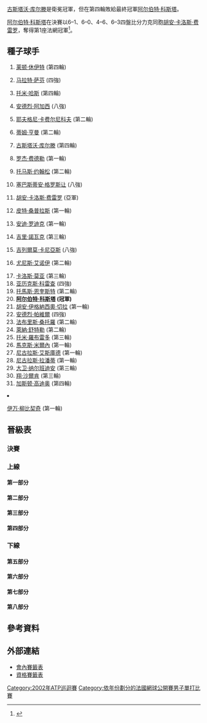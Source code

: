 {{noteTA|G1=Tennis
|1=zh-hans:轮;zh-hant:圈
|2=zh-hans:半区;zh-hant:半部;
|3=zh-hans:半决赛;zh-hk:準決賽;zh-tw:四強;
|4=zh-hans:半準决赛;zh-hk:半準決賽;zh-tw:八強;
}}

{{GrandSlamEvents|2002|法國網球公開賽|
| defchamp  = {{flagicon|BRA}} [[古斯塔沃·库尔滕|古斯塔沃·库尔滕]]
| champ  = {{flagicon|ESP}} [[阿尔伯特·科斯塔|阿尔伯特·科斯塔]]
| runner = {{flagicon|ESP}} [[胡安·卡洛斯·费雷罗|胡安·卡洛斯·费雷罗]]
| score  = 6–1, 6–0, 4–6, 6–3
}}

{{main|2002年法國網球公開賽}}

[[古斯塔沃·库尔滕|古斯塔沃·库尔滕]]是衛冕冠軍，但在第四輪敗給最終冠軍[[阿尔伯特·科斯塔|阿尔伯特·科斯塔]]。

[[阿尔伯特·科斯塔|阿尔伯特·科斯塔]]在決賽以6–1、6–0、4–6、6–3四盤比分力克同胞[[胡安·卡洛斯·费雷罗|胡安·卡洛斯·费雷罗]]，奪得第1座法網冠軍<ref>{{Cite web |url=http://www.nytimes.com/2002/06/10/sports/tennis-groom-s-gift-for-family-a-french-open.html |title=TENNIS; Groom's Gift For Family: A French Open - The New York Times<!-- 机器人生成的标题 --> |accessdate=2010-02-15 |archive-date=2015-05-27 |archive-url=https://web.archive.org/web/20150527205034/http://www.nytimes.com/2002/06/10/sports/tennis-groom-s-gift-for-family-a-french-open.html |dead-url=no }}</ref>。

==種子球手==
{{col-begin}}
{{col-2}}
# {{flagicon|AUS}} [[莱顿·休伊特|莱顿·休伊特]] (第四輪)
# {{flagicon|RUS}} [[马拉特·萨芬|马拉特·萨芬]] (四強)
# {{flagicon|GER}} [[托米·哈斯|托米·哈斯]] (第四輪)
# {{flagicon|USA}} [[安德烈·阿加西|安德烈·阿加西]] (八強)
# {{flagicon|RUS}} [[耶夫格尼·卡费尔尼科夫|耶夫格尼·卡费尔尼科夫]] (第二輪)
# {{flagicon|GBR}} [[蒂姆·亨曼|蒂姆·亨曼]] (第二輪)
# {{flagicon|BRA}} [[古斯塔沃·库尔滕|古斯塔沃·库尔滕]] (第四輪)
# {{flagicon|SUI}} [[罗杰·费德勒|罗杰·费德勒]] (第一輪)
# {{flagicon|SWE}} [[托马斯·约翰松|托马斯·约翰松]] (第二輪)
# {{flagicon|FRA}} [[塞巴斯蒂安·格罗斯让|塞巴斯蒂安·格罗斯让]] (八強)
# {{flagicon|ESP}} [[胡安·卡洛斯·费雷罗|胡安·卡洛斯·费雷罗]] (亞軍)
# {{flagicon|USA}} [[皮特·桑普拉斯|皮特·桑普拉斯]] (第一輪)
# {{flagicon|USA}} [[安迪·罗迪克|安迪·罗迪克]] (第一輪)
# {{flagicon|CZE}} [[吉里·諾瓦克|吉里·諾瓦克]] (第三輪)
# {{flagicon|ARG}} [[吉列爾莫·卡尼亞斯|吉列爾莫·卡尼亞斯]] (八強)
# {{flagicon|MAR}} [[尤尼斯·艾诺伊|尤尼斯·艾诺伊]] (第二輪)
{{col-2}}
<ol start="17">
<li> {{flagicon|ESP}} [[卡洛斯·莫亚|卡洛斯·莫亚]] (第三輪)
<li> {{flagicon|ESP}} [[亚历克斯·科雷查|亚历克斯·科雷查]] (四強)
<li> {{flagicon|SWE}} [[托馬斯·恩奎斯特|托馬斯·恩奎斯特]] (第二輪)
<li> {{flagicon|ESP}} '''[[阿尔伯特·科斯塔|阿尔伯特·科斯塔]] (冠軍)'''
<li> {{flagicon|ARG}} [[胡安·伊格納西奧·切拉|胡安·伊格納西奧·切拉]] (第一輪)
<li> {{flagicon|ROU}} [[安德烈·帕維爾|安德烈·帕維爾]] (四強)
<li> {{flagicon|FRA}} [[法布里斯·桑托羅|法布里斯·桑托羅]] (第二輪)
<li> {{flagicon|GER}} [[萊納·舒特勒|萊納·舒特勒]] (第二輪)
<li> {{flagicon|ESP}} [[托米·羅布雷多|托米·羅布雷多]] (第三輪)
<li> {{flagicon|BLR}} [[馬克斯·米爾內|馬克斯·米爾內]] (第一輪)
<li> {{flagicon|FRA}} [[尼古拉斯·艾斯庫德|尼古拉斯·艾斯庫德]] (第一輪)
<li> {{flagicon|ECU}} [[尼古拉斯·拉潘蒂|尼古拉斯·拉潘蒂]] (第一輪)
<li> {{flagicon|ARG}} [[大卫·纳尔班迪安|大卫·纳尔班迪安]] (第三輪)
<li> {{flagicon|NLD}} [[翔·沙爾肯|翔·沙爾肯]] (第三輪)
<li> {{flagicon|ARG}} [[加斯顿·高迪奥|加斯顿·高迪奥]] (第四輪)
<li> {{flagicon|CRO}} [[伊万·柳比契奇|伊万·柳比契奇]] (第一輪)
{{col-end}}

==晉級表==
{{Draw key}}
===決賽===
{{8TeamBracket-Tennis5
| RD1=八強
| RD2=四強
| RD3=決賽
| team-width=175
| RD3-team1={{flagicon|ESP}} '''[[阿尔伯特·科斯塔|科斯塔]]'''
| RD3-seed1=20
| RD3-team2={{flagicon|ESP}} [[胡安·卡洛斯·费雷罗|费雷罗]]
| RD3-seed2=11
| RD3-score1-1='''6'''
| RD3-score2-1=1
| RD3-score1-2='''6'''
| RD3-score2-2=0
| RD3-score1-3=4
| RD3-score2-3='''6'''
| RD3-score1-4='''6'''
| RD3-score2-4=3
| RD2-team1={{flagicon|ESP}} '''[[阿尔伯特·科斯塔|科斯塔]]'''
| RD2-seed1=20
| RD2-team2={{flagicon|ESP}} [[亚历克斯·科雷查|科雷查]]
| RD2-seed2=18
| RD2-score1-1='''6'''
| RD2-score2-1=3
| RD2-score1-2='''6'''
| RD2-score2-2=4
| RD2-score1-3=3
| RD2-score2-3='''6'''
| RD2-score1-4='''6'''
| RD2-score2-4=3
| RD2-team3={{flagicon|ESP}} '''[[胡安·卡洛斯·费雷罗|费雷罗]]'''
| RD2-seed3=11
| RD2-team4={{flagicon|RUS}} [[马拉特·萨芬|萨芬]]
| RD2-seed4=2
| RD2-score3-1='''6'''
| RD2-score4-1=3
| RD2-score3-2='''6'''
| RD2-score4-2=2
| RD2-score3-3='''6'''
| RD2-score4-3=4
| RD1-team1={{flagicon|ARG}} [[吉列爾莫·卡尼亞斯|卡尼亞斯]]
| RD1-seed1=15
| RD1-team2={{flagicon|ESP}} '''[[阿尔伯特·科斯塔|科斯塔]]'''
| RD1-seed2=20
| RD1-score1-1=5
| RD1-score2-1='''7'''
| RD1-score1-2='''6'''
| RD1-score2-2=3
| RD1-score1-3='''7'''
| RD1-score2-3=6<sup>3</sup>
| RD1-score1-4=4
| RD1-score2-4='''6'''
| RD1-score1-5=0
| RD1-score2-5='''6'''
| RD1-team3={{flagicon|ROU}} [[安德烈·帕維爾|帕維爾]]
| RD1-seed3=22
| RD1-team4={{flagicon|ESP}} '''[[亚历克斯·科雷查|科雷查]]'''
| RD1-seed4=18
| RD1-score3-1=6<sup>5</sup>
| RD1-score4-1='''7'''
| RD1-score3-2=5
| RD1-score4-2='''7'''
| RD1-score3-3=5
| RD1-score4-3='''7'''
| RD1-team5={{flagicon|ESP}} '''[[胡安·卡洛斯·费雷罗|费雷罗]]'''
| RD1-seed5=11
| RD1-team6={{flagicon|USA}} [[安德烈·阿加西|阿加西]]
| RD1-seed6=4
| RD1-score5-1='''6'''
| RD1-score6-1=3
| RD1-score5-2=5
| RD1-score6-2='''7'''
| RD1-score5-3='''7'''
| RD1-score6-3=5
| RD1-score5-4='''6'''
| RD1-score6-4=3
| RD1-team7={{flagicon|FRA}} [[塞巴斯蒂安·格罗斯让|格罗斯让]]
| RD1-seed7=10
| RD1-team8={{flagicon|RUS}} '''[[马拉特·萨芬|萨芬]]'''
| RD1-seed8=2
| RD1-score7-1=3
| RD1-score8-1='''6'''
| RD1-score7-2=2
| RD1-score8-2='''6'''
| RD1-score7-3=2
| RD1-score8-3='''6'''
}}

===上線===
====第一部分====
{{16TeamBracket-Compact-Tennis5
| RD1=第一輪
| RD2=第二輪
| RD3=第三輪
| RD4=第四輪
| RD4-team01={{flagicon|AUS}} [[莱顿·休伊特|休伊特]]
| RD4-seed01=1
| RD4-team02={{flagicon|ARG}} '''[[吉列爾莫·卡尼亞斯|卡尼亞斯]]'''
| RD4-seed02=15
| RD4-score01-1='''7'''
| RD4-score02-1=6<sup>1</sup>
| RD4-score01-2=6<sup>13</sup>
| RD4-score02-2='''7'''
| RD4-score01-3=4
| RD4-score02-3='''6'''
| RD4-score01-4=3
| RD4-score02-4='''6'''
| RD3-team01={{flagicon|AUS}} '''[[莱顿·休伊特|休伊特]]'''
| RD3-seed01=1
| RD3-team02={{flagicon|NED}} [[翔·沙爾肯|沙爾肯]]
| RD3-seed02=30
| RD3-score01-1='''6'''
| RD3-score02-1=1
| RD3-score01-2='''7'''
| RD3-score02-2=5
| RD3-score01-3=6<sup>3</sup>
| RD3-score02-3='''7'''
| RD3-score01-4='''6'''
| RD3-score02-4=1
| RD3-team03={{flagicon|ESP}} [[卡洛斯·莫亚|莫亚]]
| RD3-seed03=17
| RD3-team04={{flagicon|ARG}} '''[[吉列爾莫·卡尼亞斯|卡尼亞斯]]'''
| RD3-seed04=15
| RD3-score03-1='''6'''
| RD3-score04-1=4
| RD3-score03-2=6<sup>1</sup>
| RD3-score04-2='''7'''
| RD3-score03-3='''7'''
| RD3-score04-3=6<sup>2</sup>
| RD3-score03-4=1
| RD3-score04-4='''6'''
| RD3-score03-5=2
| RD3-score04-5='''6'''
| RD2-team01={{flagicon|AUS}} '''[[莱顿·休伊特|休伊特]]'''
| RD2-seed01=1
| RD2-team02={{flagicon|RUS}} [[Andrei_Stoliarov|A Stoliarov]]
| RD2-seed02=LL
| RD2-score01-1=4
| RD2-score02-1='''6'''
| RD2-score01-2='''7'''
| RD2-score02-2=6<sup>5</sup>
| RD2-score01-3='''6'''
| RD2-score02-3=0
| RD2-score01-4='''7'''
| RD2-score02-4=5
| RD2-team03={{flagicon|FRA}} [[Sébastien_de_Chaunac|S de Chaunac]]
| RD2-seed03=WC
| RD2-team04={{flagicon|NED}} '''[[翔·沙爾肯|沙爾肯]]'''
| RD2-seed04=30
| RD2-score03-1=0
| RD2-score04-1='''6'''
| RD2-score03-2=2
| RD2-score04-2='''6'''
| RD2-score03-3=6<sup>3</sup>
| RD2-score04-3='''7'''
| RD2-team05={{flagicon|ESP}} '''[[卡洛斯·莫亚|莫亚]]'''
| RD2-seed05=17
| RD2-team06={{flagicon|AUS}} [[Mark_Philippoussis|M Philippoussis]]
| RD2-seed06= 
| RD2-score05-1='''6'''
| RD2-score06-1=2
| RD2-score05-2='''7'''
| RD2-score06-2=6<sup>7</sup>
| RD2-score05-3='''7'''
| RD2-score06-3=6<sup>9</sup>
| RD2-team07={{flagicon|ESP}} [[Alex_Calatrava|A Calatrava]]
| RD2-seed07= 
| RD2-team08={{flagicon|ARG}} '''[[吉列爾莫·卡尼亞斯|卡尼亞斯]]'''
| RD2-seed08=15
| RD2-score07-1='''6'''
| RD2-score08-1=3
| RD2-score07-2=1
| RD2-score08-2='''6'''
| RD2-score07-3=2
| RD2-score08-3='''6'''
| RD2-score07-4=0
| RD2-score08-4='''6'''
| RD1-team01={{flagicon|AUS}} '''[[莱顿·休伊特|休伊特]]'''
| RD1-seed01=1
| RD1-team02={{flagicon|BRA}} [[André_Sá|A Sá]]
| RD1-seed02= 
| RD1-score01-1='''7'''
| RD1-score02-1=5
| RD1-score01-2='''6'''
| RD1-score02-2=4
| RD1-score01-3='''7'''
| RD1-score02-3=5
| RD1-team03={{flagicon|RUS}} '''[[Andrei_Stoliarov|A Stoliarov]]'''
| RD1-seed03=LL
| RD1-team04={{flagicon|SWE}} [[Jonas_Björkman|J Björkman]]
| RD1-seed04= 
| RD1-score03-1=1
| RD1-score04-1='''6'''
| RD1-score03-2='''6'''
| RD1-score04-2=4
| RD1-score03-3='''6'''
| RD1-score04-3=4
| RD1-score03-4='''7'''
| RD1-score04-4=5
| RD1-team05={{flagicon|FRA}} '''[[Sébastien_de_Chaunac|S de Chaunac]]'''
| RD1-seed05=WC
| RD1-team06={{flagicon|USA}} [[張德培|張德培]]
| RD1-seed06= 
| RD1-score05-1=4
| RD1-score06-1='''6'''
| RD1-score05-2=4
| RD1-score06-2='''6'''
| RD1-score05-3='''6'''
| RD1-score06-3=4
| RD1-score05-4='''6'''
| RD1-score06-4=2
| RD1-score05-5='''6'''
| RD1-score06-5=4
| RD1-team07={{flagicon|PER}} [[Ivan_Miranda|I Miranda]]
| RD1-seed07=Q
| RD1-team08={{flagicon|NED}} '''[[翔·沙爾肯|沙爾肯]]'''
| RD1-seed08=30
| RD1-score07-1=6<sup>2</sup>
| RD1-score08-1='''7'''
| RD1-score07-2=0
| RD1-score08-2='''6'''
| RD1-score07-3=1
| RD1-score08-3='''6'''
| RD1-team09={{flagicon|ESP}} '''[[卡洛斯·莫亚|莫亚]]'''
| RD1-seed09=17
| RD1-team10={{flagicon|PAR}} [[Ramón_Delgado|R Delgado]]
| RD1-seed10= 
| RD1-score09-1='''6'''
| RD1-score10-1=3
| RD1-score09-2='''6'''
| RD1-score10-2=3
| RD1-score09-3='''6'''
| RD1-score10-3=2
| RD1-team11={{flagicon|AUS}} '''[[Mark_Philippoussis|M Philippoussis]]'''
| RD1-seed11= 
| RD1-team12={{flagicon|FRA}} [[Julien_Varlet|J Varlet]]
| RD1-seed12=Q
| RD1-score11-1=1
| RD1-score12-1='''6'''
| RD1-score11-2=6<sup>5</sup>
| RD1-score12-2='''7'''
| RD1-score11-3='''6'''
| RD1-score12-3=4
| RD1-score11-4='''7'''
| RD1-score12-4=6<sup>3</sup>
| RD1-score11-5='''6'''
| RD1-score12-5=3
| RD1-team13={{flagicon|ESP}} '''[[Alex_Calatrava|A Calatrava]]'''
| RD1-seed13= 
| RD1-team14={{flagicon|GER}} [[Nicolas_Kiefer|N Kiefer]]
| RD1-seed14= 
| RD1-score13-1='''6'''
| RD1-score14-1=3
| RD1-score13-2='''6'''
| RD1-score14-2=0
| RD1-score13-3='''6'''
| RD1-score14-3=4
| RD1-team15={{flagicon|SVK}} [[Karol_Kučera|K Kučera]]
| RD1-seed15= 
| RD1-team16={{flagicon|ARG}} '''[[吉列爾莫·卡尼亞斯|卡尼亞斯]]'''
| RD1-seed16=15
| RD1-score15-1='''7'''
| RD1-score16-1=6<sup>3</sup>
| RD1-score15-2=4
| RD1-score16-2='''6'''
| RD1-score15-3=2
| RD1-score16-3='''6'''
| RD1-score15-4=2
| RD1-score16-4='''6'''
}}

====第二部分====
{{16TeamBracket-Compact-Tennis5
| RD1=第一輪
| RD2=第二輪
| RD3=第三輪
| RD4=第四輪
| RD4-team01={{flagicon|ESP}} '''[[阿尔伯特·科斯塔|科斯塔]]'''
| RD4-seed01=20
| RD4-team02={{flagicon|BRA}} [[古斯塔沃·库尔滕|库尔滕]]
| RD4-seed02=7
| RD4-score01-1='''6'''
| RD4-score02-1=4
| RD4-score01-2='''7'''
| RD4-score02-2=5
| RD4-score01-3='''6'''
| RD4-score02-3=4
| RD3-team01={{flagicon|ITA}} [[Andrea_Gaudenzi|A Gaudenzi]]
| RD3-seed01= 
| RD3-team02={{flagicon|ESP}} '''[[阿尔伯特·科斯塔|科斯塔]]'''
| RD3-seed02=20
| RD3-score01-1=6<sup>2</sup>
| RD3-score02-1='''7'''
| RD3-score01-2=1
| RD3-score02-2='''6'''
| RD3-score01-3=5
| RD3-score02-3='''7'''
| RD3-team03={{flagicon|CHI}} [[Fernando_González|F González]]
| RD3-seed03= 
| RD3-team04={{flagicon|BRA}} '''[[古斯塔沃·库尔滕|库尔滕]]'''
| RD3-seed04=7
| RD3-score03-1=3
| RD3-score04-1='''6'''
| RD3-score03-2='''6'''
| RD3-score04-2=2
| RD3-score03-3=6<sup>6</sup>
| RD3-score04-3='''7'''
| RD3-score03-4=4
| RD3-score04-4='''6'''
| RD2-team01={{flagicon|ITA}} '''[[Andrea_Gaudenzi|A Gaudenzi]]'''
| RD2-seed01= 
| RD2-team02={{flagicon|USA}} [[Jack_Brasington|J Brasington]]
| RD2-seed02=Q
| RD2-score01-1='''6'''
| RD2-score02-1=3
| RD2-score01-2='''7'''
| RD2-score02-2=6<sup>0</sup>
| RD2-score01-3='''6'''
| RD2-score02-3=1
| RD2-team03={{flagicon|RUS}} [[Nikolay_Davydenko|N Davydenko]]
| RD2-seed03= 
| RD2-team04={{flagicon|ESP}} '''[[阿尔伯特·科斯塔|科斯塔]]'''
| RD2-seed04=20
| RD2-score03-1=5
| RD2-score04-1='''7'''
| RD2-score03-2=6<sup>4</sup>
| RD2-score04-2='''7'''
| RD2-score03-3=2
| RD2-score04-3='''6'''
| RD2-team05={{flagicon|BRA}} [[Fernando_Meligeni|F Meligeni]]
| RD2-seed05= 
| RD2-team06={{flagicon|CHI}} '''[[Fernando_González|F González]]'''
| RD2-seed06= 
| RD2-score05-1=2
| RD2-score06-1='''6'''
| RD2-score05-2='''6'''
| RD2-score06-2=3
| RD2-score05-3=1
| RD2-score06-3='''6'''
| RD2-score05-4=2
| RD2-score06-4='''6'''
| RD2-team07={{flagicon|ITA}} [[Davide_Sanguinetti|D Sanguinetti]]
| RD2-seed07= 
| RD2-team08={{flagicon|BRA}} '''[[古斯塔沃·库尔滕|库尔滕]]'''
| RD2-seed08=7
| RD2-score07-1='''7'''
| RD2-score08-1=6<sup>0</sup>
| RD2-score07-2=2
| RD2-score08-2='''6'''
| RD2-score07-3='''6'''
| RD2-score08-3=4
| RD2-score07-4=4
| RD2-score08-4='''6'''
| RD2-score07-5=3
| RD2-score08-5='''6'''
| RD1-team01={{flagicon|USA}} [[皮特·桑普拉斯|桑普拉斯]]
| RD1-seed01=12
| RD1-team02={{flagicon|ITA}} '''[[Andrea_Gaudenzi|A Gaudenzi]]'''
| RD1-seed02= 
| RD1-score01-1='''6'''
| RD1-score02-1=3
| RD1-score01-2=4
| RD1-score02-2='''6'''
| RD1-score01-3=2
| RD1-score02-3='''6'''
| RD1-score01-4=6<sup>3</sup>
| RD1-score02-4='''7'''
| RD1-team03={{flagicon|ITA}} [[Federico_Luzzi|F Luzzi]]
| RD1-seed03= 
| RD1-team04={{flagicon|USA}} '''[[Jack_Brasington|J Brasington]]'''
| RD1-seed04=Q
| RD1-score03-1=2
| RD1-score04-1='''6'''
| RD1-score03-2=2
| RD1-score04-2='''6'''
| RD1-score03-3=5
| RD1-score04-3='''7'''
| RD1-team05={{flagicon|ITA}} [[Giorgio_Galimberti|G Galimberti]]
| RD1-seed05=Q
| RD1-team06={{flagicon|RUS}} '''[[Nikolay_Davydenko|N Davydenko]]'''
| RD1-seed06= 
| RD1-score05-1='''7'''
| RD1-score06-1=6<sup>4</sup>
| RD1-score05-2=4
| RD1-score06-2='''6'''
| RD1-score05-3=1
| RD1-score06-3='''6'''
| RD1-score05-4=3
| RD1-score06-4='''6'''
| RD1-team07={{flagicon|FRA}} [[Richard_Gasquet|R Gasquet]]
| RD1-seed07=WC
| RD1-team08={{flagicon|ESP}} '''[[阿尔伯特·科斯塔|科斯塔]]'''
| RD1-seed08=20
| RD1-score07-1='''6'''
| RD1-score08-1=3
| RD1-score07-2=0
| RD1-score08-2='''6'''
| RD1-score07-3=4
| RD1-score08-3='''6'''
| RD1-score07-4=3
| RD1-score08-4='''6'''
| RD1-team09={{flagicon|FRA}} [[尼古拉斯·艾斯庫德|艾斯庫德]]
| RD1-seed09=27
| RD1-team10={{flagicon|BRA}} '''[[Fernando_Meligeni|F Meligeni]]'''
| RD1-seed10= 
| RD1-score09-1=4
| RD1-score10-1='''6'''
| RD1-score09-2=2
| RD1-score10-2='''6'''
| RD1-score09-3='''6'''
| RD1-score10-3=0
| RD1-score09-4=4
| RD1-score10-4='''6'''
| RD1-team11={{flagicon|CHI}} '''[[Fernando_González|F González]]'''
| RD1-seed11= 
| RD1-team12={{flagicon|AUS}} [[Scott_Draper|S Draper]]
| RD1-seed12=WC
| RD1-score11-1='''6'''
| RD1-score12-1=2
| RD1-score11-2='''7'''
| RD1-score12-2=6<sup>9</sup>
| RD1-score11-3='''6'''
| RD1-score12-3=3
| RD1-team13={{flagicon|AUT}} [[Julian_Knowle|J Knowle]]
| RD1-seed13= 
| RD1-team14={{flagicon|ITA}} '''[[Davide_Sanguinetti|D Sanguinetti]]'''
| RD1-seed14= 
| RD1-score13-1=3
| RD1-score14-1='''6'''
| RD1-score13-2='''6'''
| RD1-score14-2=4
| RD1-score13-3=5
| RD1-score14-3='''7'''
| RD1-score13-4=3
| RD1-score14-4='''6'''
| RD1-team15={{flagicon|SUI}} [[Ivo_Heuberger|I Heuberger]]
| RD1-seed15= 
| RD1-team16={{flagicon|BRA}} '''[[古斯塔沃·库尔滕|库尔滕]]'''
| RD1-seed16=7
| RD1-score15-1=5
| RD1-score16-1='''7'''
| RD1-score15-2=2
| RD1-score16-2='''6'''
| RD1-score15-3=2
| RD1-score16-3='''6'''
}}

====第三部分====
{{16TeamBracket-Compact-Tennis5
| RD1=第一輪
| RD2=第二輪
| RD3=第三輪
| RD4=第四輪
| RD4-team01={{flagicon|GER}} [[托米·哈斯|哈斯]]
| RD4-seed01=3
| RD4-team02={{flagicon|ROU}} '''[[安德烈·帕維爾|帕維爾]]'''
| RD4-seed02=22
| RD4-score01-1=1
| RD4-score02-1='''6'''
| RD4-score01-2=6<sup>9</sup>
| RD4-score02-2='''7'''
| RD4-score01-3=4
| RD4-score02-3='''6'''
| RD3-team01={{flagicon|GER}} '''[[托米·哈斯|哈斯]]'''
| RD3-seed01=3
| RD3-team02={{flagicon|FIN}} [[Jarkko_Nieminen|J Nieminen]]
| RD3-seed02= 
| RD3-score01-1='''6'''
| RD3-score02-1=3
| RD3-score01-2='''7'''
| RD3-score02-2=5
| RD3-score01-3=2
| RD3-score02-3='''6'''
| RD3-score01-4='''6'''
| RD3-score02-4=4
| RD3-team03={{flagicon|ROU}} '''[[安德烈·帕維爾|帕維爾]]'''
| RD3-seed03=22
| RD3-team04={{flagicon|ESP}} [[Álbert_Montañés|Á Montañés]]
| RD3-seed04= 
| RD3-score03-1='''6'''
| RD3-score04-1=1
| RD3-score03-2=1
| RD3-score04-2='''6'''
| RD3-score03-3='''6'''
| RD3-score04-3=4
| RD3-score03-4='''6'''
| RD3-score04-4=3
| RD2-team01={{flagicon|GER}} '''[[托米·哈斯|哈斯]]'''
| RD2-seed01=3
| RD2-team02={{flagicon|ESP}} [[Feliciano_López|F López]]
| RD2-seed02=LL
| RD2-score01-1='''6'''
| RD2-score02-1=3
| RD2-score01-2='''6'''
| RD2-score02-2=4
| RD2-score01-3='''6'''
| RD2-score02-3=4
| RD2-team03={{flagicon|ISR}} [[Amir_Hadad|A Hadad]]
| RD2-seed03=Q
| RD2-team04={{flagicon|FIN}} '''[[Jarkko_Nieminen|J Nieminen]]'''
| RD2-seed04= 
| RD2-score03-1='''7'''
| RD2-score04-1=6<sup>4</sup>
| RD2-score03-2=4
| RD2-score04-2='''6'''
| RD2-score03-3=4
| RD2-score04-3='''6'''
| RD2-score03-4=5
| RD2-score04-4='''7'''
| RD2-team05={{flagicon|ROU}} '''[[安德烈·帕維爾|帕維爾]]'''
| RD2-seed05=22
| RD2-team06={{flagicon|SUI}} [[Michel_Kratochvil|M Kratochvil]]
| RD2-seed06= 
| RD2-score05-1='''6'''
| RD2-score06-1=3
| RD2-score05-2='''6'''
| RD2-score06-2=1
| RD2-score05-3='''6'''
| RD2-score06-3=3
| RD2-team07={{flagicon|ESP}} '''[[Álbert_Montañés|Á Montañés]]'''
| RD2-seed07= 
| RD2-team08={{flagicon|MAR}} [[尤尼斯·艾诺伊|艾诺伊]]
| RD2-seed08=16
| RD2-score07-1='''7'''
| RD2-score08-1=5
| RD2-score07-2='''7'''
| RD2-score08-2=6<sup>2</sup>
| RD2-score07-3='''6'''
| RD2-score08-3=4
| RD1-team01={{flagicon|GER}} '''[[托米·哈斯|哈斯]]'''
| RD1-seed01=3
| RD1-team02={{flagicon|CZE}} [[Michal_Tabara|M Tabara]]
| RD1-seed02= 
| RD1-score01-1='''6'''
| RD1-score02-1=3
| RD1-score01-2='''7'''
| RD1-score02-2=5
| RD1-score01-3='''6'''
| RD1-score02-3=4
| RD1-team03={{flagicon|ESP}} '''[[Feliciano_López|F López]]'''
| RD1-seed03=LL
| RD1-team04={{flagicon|ESP}} [[Didac_Perez|D Perez]]
| RD1-seed04=Q
| RD1-score03-1=4
| RD1-score04-1='''6'''
| RD1-score03-2='''6'''
| RD1-score04-2=4
| RD1-score03-3='''6'''
| RD1-score04-3=2
| RD1-score03-4=4
| RD1-score04-4='''6'''
| RD1-score03-5='''6'''
| RD1-score04-5=4
| RD1-team05={{flagicon|BEL}} [[Christophe_Rochus|C Rochus]]
| RD1-seed05= 
| RD1-team06={{flagicon|ISR}} '''[[Amir_Hadad|A Hadad]]'''
| RD1-seed06=Q
| RD1-score05-1=1
| RD1-score06-1='''6'''
| RD1-score05-2=2
| RD1-score06-2='''6'''
| RD1-score05-3='''7'''
| RD1-score06-3=6<sup>4</sup>
| RD1-score05-4=2
| RD1-score06-4='''6'''
| RD1-team07={{flagicon|FIN}} '''[[Jarkko_Nieminen|J Nieminen]]'''
| RD1-seed07= 
| RD1-team08={{flagicon|ECU}} [[尼古拉斯·拉潘蒂|拉潘蒂]]
| RD1-seed08=28
| RD1-score07-1='''6'''
| RD1-score08-1=3
| RD1-score07-2='''6'''
| RD1-score08-2=4
| RD1-score07-3='''7'''
| RD1-score08-3=6<sup>5</sup>
| RD1-team09={{flagicon|ROU}} '''[[安德烈·帕維爾|帕維爾]]'''
| RD1-seed09=22
| RD1-team10={{flagicon|GBR}} [[Martin_Lee|M Lee]]
| RD1-seed10= 
| RD1-score09-1='''6'''
| RD1-score10-1=1
| RD1-score09-2=5
| RD1-score10-2=4
| RD1-score10-3=r
| RD1-team11={{flagicon|SUI}} '''[[Michel_Kratochvil|M Kratochvil]]'''
| RD1-seed11= 
| RD1-team12={{flagicon|SVK}} [[Dominik_Hrbatý|D Hrbatý]]
| RD1-seed12= 
| RD1-score11-1='''6'''
| RD1-score12-1=0
| RD1-score11-2=6<sup>6</sup>
| RD1-score12-2='''7'''
| RD1-score11-3='''6'''
| RD1-score12-3=3
| RD1-score11-4='''6'''
| RD1-score12-4=3
| RD1-team13={{flagicon|ESP}} '''[[Álbert_Montañés|Á Montañés]]'''
| RD1-seed13= 
| RD1-team14={{flagicon|FRA}} [[Antony_Dupuis|A Dupuis]]
| RD1-seed14= 
| RD1-score13-1=6<sup>3</sup>
| RD1-score14-1='''7'''
| RD1-score13-2='''6'''
| RD1-score14-2=4
| RD1-score13-3=3
| RD1-score14-3='''6'''
| RD1-score13-4='''6'''
| RD1-score14-4=2
| RD1-score13-5='''7'''
| RD1-score14-5=5
| RD1-team15={{flagicon|USA}} [[Jan-Michael_Gambill|J-M Gambill]]
| RD1-seed15= 
| RD1-team16={{flagicon|MAR}} '''[[尤尼斯·艾诺伊|艾诺伊]]'''
| RD1-seed16=16
| RD1-score15-1='''6'''
| RD1-score16-1=3
| RD1-score15-2=3
| RD1-score16-2='''6'''
| RD1-score15-3=4
| RD1-score16-3='''6'''
| RD1-score15-4='''6'''
| RD1-score16-4=3
| RD1-score15-5=4
| RD1-score16-5='''6'''
}}

====第四部分====
{{16TeamBracket-Compact-Tennis5
| RD1=第一輪
| RD2=第二輪
| RD3=第三輪
| RD4=第四輪
| RD4-team01={{flagicon|ESP}} '''[[亚历克斯·科雷查|科雷查]]'''
| RD4-seed01=18
| RD4-team02={{flagicon|ARG}} [[Mariano_Zabaleta|M Zabaleta]]
| RD4-seed02= 
| RD4-score01-1='''6'''
| RD4-score02-1=3
| RD4-score01-2='''6'''
| RD4-score02-2=2
| RD4-score01-3='''7'''
| RD4-score02-3=5
| RD3-team01={{flagicon|FRA}} [[Arnaud_Clément|A Clément]]
| RD3-seed01= 
| RD3-team02={{flagicon|ESP}} '''[[亚历克斯·科雷查|科雷查]]'''
| RD3-seed02=18
| RD3-score01-1=1
| RD3-score02-1='''6'''
| RD3-score01-2=2
| RD3-score02-2='''6'''
| RD3-score01-3='''6'''
| RD3-score02-3=4
| RD3-score01-4='''7'''
| RD3-score02-4=5
| RD3-score01-5=6
| RD3-score02-5='''8'''
| RD3-team03={{flagicon|ESP}} [[Fernando_Vicente|F Vicente]]
| RD3-seed03= 
| RD3-team04={{flagicon|ARG}} '''[[Mariano_Zabaleta|M Zabaleta]]'''
| RD3-seed04= 
| RD3-score03-1='''6'''
| RD3-score04-1=4
| RD3-score03-2=3
| RD3-score04-2='''6'''
| RD3-score03-3=4
| RD3-score04-3='''6'''
| RD3-score03-4=3
| RD3-score04-4='''6'''
| RD2-team01={{flagicon|SWE}} [[托马斯·约翰松|约翰松]]
| RD2-seed01=9
| RD2-team02={{flagicon|FRA}} '''[[Arnaud_Clément|A Clément]]'''
| RD2-seed02= 
| RD2-score01-1=6<sup>4</sup>
| RD2-score02-1='''7'''
| RD2-score01-2=1
| RD2-score02-2='''6'''
| RD2-score01-3=3
| RD2-score02-3='''6'''
| RD2-team03={{flagicon|USA}} [[Todd_Martin|T Martin]]
| RD2-seed03= 
| RD2-team04={{flagicon|ESP}} '''[[亚历克斯·科雷查|科雷查]]'''
| RD2-seed04=18
| RD2-score03-1=2
| RD2-score04-1='''6'''
| RD2-score03-2=3
| RD2-score04-2='''6'''
| RD2-score03-3=5
| RD2-score04-3='''7'''
| RD2-team05={{flagicon|ESP}} '''[[Fernando_Vicente|F Vicente]]'''
| RD2-seed05= 
| RD2-team06={{flagicon|ESP}} [[Alberto_Martín|A Martín]]
| RD2-seed06= 
| RD2-score05-1='''6'''
| RD2-score06-1=4
| RD2-score05-2='''6'''
| RD2-score06-2=3
| RD2-score05-3='''6'''
| RD2-score06-3=3
| RD2-team07={{flagicon|ARG}} '''[[Mariano_Zabaleta|M Zabaleta]]'''
| RD2-seed07= 
| RD2-team08={{flagicon|RUS}} [[耶夫格尼·卡费尔尼科夫|卡费尔尼科夫]]
| RD2-seed08=5
| RD2-score07-1='''7'''
| RD2-score08-1=6<sup>4</sup>
| RD2-score07-2=2
| RD2-score08-2='''6'''
| RD2-score07-3='''6'''
| RD2-score08-3=4
| RD2-score07-4='''7'''
| RD2-score08-4=6<sup>4</sup>
| RD1-team01={{flagicon|SWE}} '''[[托马斯·约翰松|约翰松]]'''
| RD1-seed01=9
| RD1-team02={{flagicon|ARG}} [[Franco_Squillari|F Squillari]]
| RD1-seed02= 
| RD1-score01-1='''6'''
| RD1-score02-1=2
| RD1-score01-2='''7'''
| RD1-score02-2=6<sup>6</sup>
| RD1-score01-3='''6'''
| RD1-score02-3=2
| RD1-team03={{flagicon|FRA}} [[Julien_Benneteau|J Benneteau]]
| RD1-seed03=WC
| RD1-team04={{flagicon|FRA}} '''[[Arnaud_Clément|A Clément]]'''
| RD1-seed04= 
| RD1-score03-1=0
| RD1-score04-1='''6'''
| RD1-score03-2=1
| RD1-score04-2='''6'''
| RD1-score03-3=4
| RD1-score04-3='''6'''
| RD1-team05={{flagicon|USA}} '''[[Todd_Martin|T Martin]]'''
| RD1-seed05= 
| RD1-team06={{flagicon|ARG}} [[Martín_Vassallo_Argüello|M Vassallo Argüello]]
| RD1-seed06=Q
| RD1-score05-1='''6'''
| RD1-score06-1=2
| RD1-score05-2='''7'''
| RD1-score06-2=5
| RD1-score05-3=3
| RD1-score06-3='''6'''
| RD1-score05-4=4
| RD1-score06-4='''6'''
| RD1-score05-5='''7'''
| RD1-score06-5=5
| RD1-team07={{flagicon|CZE}} [[Bohdan_Ulihrach|B Ulihrach]]
| RD1-seed07= 
| RD1-team08={{flagicon|ESP}} '''[[亚历克斯·科雷查|科雷查]]'''
| RD1-seed08=18
| RD1-score07-1=1
| RD1-score08-1='''6'''
| RD1-score07-2=4
| RD1-score08-2='''6'''
| RD1-score07-3=1
| RD1-score08-3='''6'''
| RD1-team09={{flagicon|CRO}} [[伊万·柳比契奇|柳比契奇]]
| RD1-seed09=32
| RD1-team10={{flagicon|ESP}} '''[[Fernando_Vicente|F Vicente]]'''
| RD1-seed10= 
| RD1-score09-1='''6'''
| RD1-score10-1=4
| RD1-score09-2=1
| RD1-score10-2='''6'''
| RD1-score09-3=6<sup>7</sup>
| RD1-score10-3='''7'''
| RD1-score09-4='''6'''
| RD1-score10-4=4
| RD1-score09-5=3
| RD1-score10-5='''6'''
| RD1-team11={{flagicon|USA}} [[Robby_Ginepri|R Ginepri]]
| RD1-seed11=Q
| RD1-team12={{flagicon|ESP}} '''[[Alberto_Martín|A Martín]]'''
| RD1-seed12= 
| RD1-score11-1=6<sup>5</sup>
| RD1-score12-1='''7'''
| RD1-score11-2=2
| RD1-score12-2='''6'''
| RD1-score11-3=3
| RD1-score12-3='''6'''
| RD1-team13={{flagicon|CZE}} [[Jan_Vacek|J Vacek]]
| RD1-seed13= 
| RD1-team14={{flagicon|ARG}} '''[[Mariano_Zabaleta|M Zabaleta]]'''
| RD1-seed14= 
| RD1-score13-1=1
| RD1-score14-1='''6'''
| RD1-score13-2='''6'''
| RD1-score14-2=3
| RD1-score13-3=3
| RD1-score14-3='''6'''
| RD1-score13-4=4
| RD1-score14-4='''6'''
| RD1-team15={{flagicon|GER}} [[Tomas_Behrend|T Behrend]]
| RD1-seed15=Q
| RD1-team16={{flagicon|RUS}} '''[[耶夫格尼·卡费尔尼科夫|卡费尔尼科夫]]'''
| RD1-seed16=5
| RD1-score15-1=3
| RD1-score16-1='''6'''
| RD1-score15-2=2
| RD1-score16-2='''6'''
| RD1-score15-3='''6'''
| RD1-score16-3=3
| RD1-score15-4='''7'''
| RD1-score16-4=6<sup>3</sup>
| RD1-score15-5=1
| RD1-score16-5='''6'''
}}

===下線===
====第五部分====
{{16TeamBracket-Compact-Tennis5
| RD1=第一輪
| RD2=第二輪
| RD3=第三輪
| RD4=第四輪
| RD4-team01={{flagicon|ARG}} [[加斯顿·高迪奥|高迪奥]]
| RD4-seed01=31
| RD4-team02={{flagicon|ESP}} '''[[胡安·卡洛斯·费雷罗|费雷罗]]'''
| RD4-seed02=11
| RD4-score01-1='''7'''
| RD4-score02-1=6<sup>3</sup>
| RD4-score01-2=1
| RD4-score02-2='''6'''
| RD4-score01-3='''7'''
| RD4-score02-3=6<sup>5</sup>
| RD4-score01-4=2
| RD4-score02-4='''6'''
| RD4-score01-5=4
| RD4-score02-5='''6'''
| RD3-team01={{flagicon|MAR}} [[Hicham_Arazi|H Arazi]]
| RD3-seed01= 
| RD3-team02={{flagicon|ARG}} '''[[加斯顿·高迪奥|高迪奥]]'''
| RD3-seed02=31
| RD3-score01-1=2
| RD3-score02-1='''6'''
| RD3-score01-2='''6'''
| RD3-score02-2=4
| RD3-score01-3=4
| RD3-score02-3='''6'''
| RD3-score01-4=1
| RD3-score02-4=3
| RD3-score01-5=r
| RD3-team03={{flagicon|ARG}} [[Guillermo_Coria|G Coria]]
| RD3-seed03= 
| RD3-team04={{flagicon|ESP}} '''[[胡安·卡洛斯·费雷罗|费雷罗]]'''
| RD3-seed04=11
| RD3-score03-1=2
| RD3-score04-1='''6'''
| RD3-score03-2=3
| RD3-score04-2='''6'''
| RD3-score03-3=3
| RD3-score04-3='''6'''
| RD2-team01={{flagicon|MAR}} '''[[Hicham_Arazi|H Arazi]]'''
| RD2-seed01= 
| RD2-team02={{flagicon|ARG}} [[Mariano_Puerta|M Puerta]]
| RD2-seed02=Q
| RD2-score01-1='''6'''
| RD2-score02-1=2
| RD2-score01-2='''6'''
| RD2-score02-2=1
| RD2-score01-3='''6'''
| RD2-score02-3=2
| RD2-team03={{flagicon|GEO|1990}} [[Irakli_Labadze|I Labadze]]
| RD2-seed03= 
| RD2-team04={{flagicon|ARG}} '''[[加斯顿·高迪奥|高迪奥]]'''
| RD2-seed04=31
| RD2-score03-1=1
| RD2-score04-1='''6'''
| RD2-score03-2=2
| RD2-score04-2='''6'''
| RD2-score03-3='''7'''
| RD2-score04-3=6<sup>9</sup>
| RD2-score03-4=4
| RD2-score04-4='''6'''
| RD2-team05={{flagicon|GER}} [[萊納·舒特勒|舒特勒]]
| RD2-seed05=24
| RD2-team06={{flagicon|ARG}} '''[[Guillermo_Coria|G Coria]]'''
| RD2-seed06= 
| RD2-score05-1=4
| RD2-score06-1='''6'''
| RD2-score05-2=2
| RD2-score06-2='''6'''
| RD2-score05-3=3
| RD2-score06-3='''6'''
| RD2-team07={{flagicon|FRA}} [[Nicolas_Coutelot|N Coutelot]]
| RD2-seed07= 
| RD2-team08={{flagicon|ESP}} '''[[胡安·卡洛斯·费雷罗|费雷罗]]'''
| RD2-seed08=11
| RD2-score07-1=2
| RD2-score08-1='''6'''
| RD2-score07-2='''7'''
| RD2-score08-2=5
| RD2-score07-3='''6'''
| RD2-score08-3=1
| RD2-score07-4=2
| RD2-score08-4='''6'''
| RD2-score07-5=0
| RD2-score08-5='''6'''
| RD1-team01={{flagicon|SUI}} [[罗杰·费德勒|费德勒]]
| RD1-seed01=8
| RD1-team02={{flagicon|MAR}} '''[[Hicham_Arazi|H Arazi]]'''
| RD1-seed02= 
| RD1-score01-1=3
| RD1-score02-1='''6'''
| RD1-score01-2=2
| RD1-score02-2='''6'''
| RD1-score01-3=4
| RD1-score02-3='''6'''
| RD1-team03={{flagicon|DEN}} [[Kristian_Pless|K Pless]]
| RD1-seed03= 
| RD1-team04={{flagicon|ARG}} '''[[Mariano_Puerta|M Puerta]]'''
| RD1-seed04=Q
| RD1-score03-1=3
| RD1-score04-1='''6'''
| RD1-score03-2='''6'''
| RD1-score04-2=1
| RD1-score03-3=6<sup>5</sup>
| RD1-score04-3='''7'''
| RD1-score03-4='''7'''
| RD1-score04-4=5
| RD1-score03-5=3
| RD1-score04-5='''6'''
| RD1-team05={{flagicon|GEO|1990}} '''[[Irakli_Labadze|I Labadze]]'''
| RD1-seed05= 
| RD1-team06={{flagicon|FRA}} [[Julien_Boutter|J Boutter]]
| RD1-seed06= 
| RD1-score05-1='''7'''
| RD1-score06-1=6<sup>4</sup>
| RD1-score05-2=5
| RD1-score06-2='''7'''
| RD1-score05-3=6<sup>6</sup>
| RD1-score06-3='''7'''
| RD1-score05-4='''6'''
| RD1-score06-4=3
| RD1-score05-5='''9'''
| RD1-score06-5=7
| RD1-team07={{flagicon|ESP}} [[Juan_Balcells|J Balcells]]
| RD1-seed07= 
| RD1-team08={{flagicon|ARG}} '''[[加斯顿·高迪奥|高迪奥]]'''
| RD1-seed08=31
| RD1-score07-1=4
| RD1-score08-1='''6'''
| RD1-score07-2=2
| RD1-score08-2='''6'''
| RD1-score07-3=5
| RD1-score08-3='''7'''
| RD1-team09={{flagicon|GER}} '''[[萊納·舒特勒|舒特勒]]'''
| RD1-seed09=24
| RD1-team10={{flagicon|ITA}} [[Stefano_Galvani|S Galvani]]
| RD1-seed10=LL
| RD1-score09-1='''7'''
| RD1-score10-1=6<sup>4</sup>
| RD1-score09-2=2
| RD1-score10-2='''6'''
| RD1-score09-3='''7'''
| RD1-score10-3=6<sup>3</sup>
| RD1-score09-4='''6'''
| RD1-score10-4=1
| RD1-team11={{flagicon|ARM}} [[Sargis_Sargsian|S Sargsian]]
| RD1-seed11= 
| RD1-team12={{flagicon|ARG}} '''[[Guillermo_Coria|G Coria]]'''
| RD1-seed12= 
| RD1-score11-1=2
| RD1-score12-1='''6'''
| RD1-score11-2=5
| RD1-score12-2='''7'''
| RD1-score11-3=0
| RD1-score12-3='''6'''
| RD1-team13={{flagicon|FRA}} '''[[Nicolas_Coutelot|N Coutelot]]'''
| RD1-seed13= 
| RD1-team14={{flagicon|AUT}} [[Stefan_Koubek|S Koubek]]
| RD1-seed14= 
| RD1-score13-1='''6'''
| RD1-score14-1=4
| RD1-score13-2='''6'''
| RD1-score14-2=4
| RD1-score13-3='''6'''
| RD1-score14-3=4
| RD1-team15={{flagicon|MON}} [[Jean-René_Lisnard|J-R Lisnard]]
| RD1-seed15=WC
| RD1-team16={{flagicon|ESP}} '''[[胡安·卡洛斯·费雷罗|费雷罗]]'''
| RD1-seed16=11
| RD1-score15-1=1
| RD1-score16-1='''6'''
| RD1-score15-2=6<sup>1</sup>
| RD1-score16-2='''7'''
| RD1-score15-3=3
| RD1-score16-3='''6'''
}}

====第六部分====
{{16TeamBracket-Compact-Tennis5
| RD1=第一輪
| RD2=第二輪
| RD3=第三輪
| RD4=第四輪
| RD4-team01={{flagicon|FRA}} [[Paul-Henri_Mathieu|P-H Mathieu]]
| RD4-seed01=WC
| RD4-team02={{flagicon|USA}} '''[[安德烈·阿加西|阿加西]]'''
| RD4-seed02=4
| RD4-score01-1='''6'''
| RD4-score02-1=4
| RD4-score01-2='''6'''
| RD4-score02-2=3
| RD4-score01-3=3
| RD4-score02-3='''6'''
| RD4-score01-4=3
| RD4-score02-4='''6'''
| RD4-score01-5=3
| RD4-score02-5='''6'''
| RD3-team01={{flagicon|CZE}} [[吉里·諾瓦克|諾瓦克]]
| RD3-seed01=14
| RD3-team02={{flagicon|FRA}} '''[[Paul-Henri_Mathieu|P-H Mathieu]]'''
| RD3-seed02=WC
| RD3-score01-1=4
| RD3-score02-1='''6'''
| RD3-score01-2=4
| RD3-score02-2='''6'''
| RD3-score01-3=3
| RD3-score02-3='''6'''
| RD3-team03={{flagicon|ESP}} [[托米·羅布雷多|羅布雷多]]
| RD3-seed03=25
| RD3-team04={{flagicon|USA}} '''[[安德烈·阿加西|阿加西]]'''
| RD3-seed04=4
| RD3-score03-1=2
| RD3-score04-1='''6'''
| RD3-score03-2=4
| RD3-score04-2='''6'''
| RD3-score03-3=2
| RD3-score04-3='''6'''
| RD2-team01={{flagicon|CZE}} '''[[吉里·諾瓦克|諾瓦克]]'''
| RD2-seed01=14
| RD2-team02={{flagicon|GER}} [[Jens_Knippschild|J Knippschild]]
| RD2-seed02=Q
| RD2-score01-1='''6'''
| RD2-score02-1=1
| RD2-score01-2='''6'''
| RD2-score02-2=2
| RD2-score01-3='''7'''
| RD2-score02-3=5
| RD2-team03={{flagicon|FRA}} '''[[Paul-Henri_Mathieu|P-H Mathieu]]'''
| RD2-seed03=WC
| RD2-team04={{flagicon|FRA}} [[法布里斯·桑托羅|桑托羅]]
| RD2-seed04=23
| RD2-score03-1='''7'''
| RD2-score04-1=5
| RD2-score03-2='''6'''
| RD2-score04-2=1
| RD2-score03-3=1
| RD2-score04-3='''6'''
| RD2-score03-4='''6'''
| RD2-score04-4=4
| RD2-team05={{flagicon|ESP}} '''[[托米·羅布雷多|羅布雷多]]'''
| RD2-seed05=25
| RD2-team06={{flagicon|UZB}} [[Oleg_Ogorodov|O Ogorodov]]
| RD2-seed06=Q
| RD2-score05-1='''6'''
| RD2-score06-1=3
| RD2-score05-2=4
| RD2-score06-2='''6'''
| RD2-score05-3='''6'''
| RD2-score06-3=1
| RD2-score05-4='''6'''
| RD2-score06-4=2
| RD2-team07={{flagicon|ESP}} [[David_Sánchez_(tennis)|D Sánchez]]
| RD2-seed07= 
| RD2-team08={{flagicon|USA}} '''[[安德烈·阿加西|阿加西]]'''
| RD2-seed08=4
| RD2-score07-1='''6'''
| RD2-score08-1=4
| RD2-score07-2=2
| RD2-score08-2='''6'''
| RD2-score07-3=1
| RD2-score08-3='''6'''
| RD2-score07-4=r
| RD1-team01={{flagicon|CZE}} '''[[吉里·諾瓦克|諾瓦克]]'''
| RD1-seed01=14
| RD1-team02={{flagicon|RUS}} [[Mikhail_Youzhny|M Youzhny]]
| RD1-seed02= 
| RD1-score01-1='''6'''
| RD1-score02-1=3
| RD1-score01-2='''6'''
| RD1-score02-2=4
| RD1-score01-3='''7'''
| RD1-score02-3=6<sup>5</sup>
| RD1-team03={{flagicon|GER}} '''[[Jens_Knippschild|J Knippschild]]'''
| RD1-seed03=Q
| RD1-team04={{flagicon|KOR}} [[Hyung-taik_Lee|H-t Lee]]
| RD1-seed04= 
| RD1-score03-1='''6'''
| RD1-score04-1=4
| RD1-score03-2=1
| RD1-score04-2='''6'''
| RD1-score03-3=3
| RD1-score04-3='''6'''
| RD1-score03-4='''7'''
| RD1-score04-4=6<sup>3</sup>
| RD1-score03-5='''6'''
| RD1-score04-5=1
| RD1-team05={{flagicon|FRA}} '''[[Paul-Henri_Mathieu|P-H Mathieu]]'''
| RD1-seed05=WC
| RD1-team06={{flagicon|RSA}} [[Wayne_Ferreira|W Ferreira]]
| RD1-seed06= 
| RD1-score05-1='''6'''
| RD1-score06-1=4
| RD1-score05-2=6<sup>1</sup>
| RD1-score06-2='''7'''
| RD1-score05-3=5
| RD1-score06-3='''7'''
| RD1-score05-4='''6'''
| RD1-score06-4=2
| RD1-score05-5='''6'''
| RD1-score06-5=0
| RD1-team07={{flagicon|SWE}} [[Magnus_Norman|M Norman]]
| RD1-seed07= 
| RD1-team08={{flagicon|FRA}} '''[[法布里斯·桑托羅|桑托羅]]'''
| RD1-seed08=23
| RD1-score07-1=2
| RD1-score08-1='''6'''
| RD1-score07-2='''7'''
| RD1-score08-2=5
| RD1-score07-3='''6'''
| RD1-score08-3=3
| RD1-score07-4=4
| RD1-score08-4='''6'''
| RD1-score07-5=4
| RD1-score08-5='''6'''
| RD1-team09={{flagicon|ESP}} '''[[托米·羅布雷多|羅布雷多]]'''
| RD1-seed09=25
| RD1-team10={{flagicon|ISR}} [[Harel_Levy|H Levy]]
| RD1-seed10= 
| RD1-score09-1='''6'''
| RD1-score10-1=1
| RD1-score09-2='''6'''
| RD1-score10-2=0
| RD1-score09-3=1
| RD1-score10-3=0
| RD1-score10-4=r
| RD1-team11={{flagicon|UZB}} '''[[Oleg_Ogorodov|O Ogorodov]]'''
| RD1-seed11=Q
| RD1-team12={{flagicon|AUT}} [[Markus_Hipfl|M Hipfl]]
| RD1-seed12= 
| RD1-score11-1=6<sup>8</sup>
| RD1-score12-1='''7'''
| RD1-score11-2='''6'''
| RD1-score12-2=1
| RD1-score11-3=2
| RD1-score12-3='''6'''
| RD1-score11-4='''7'''
| RD1-score12-4=5
| RD1-score11-5='''9'''
| RD1-score12-5=7
| RD1-team13={{flagicon|ESP}} '''[[David_Sánchez_(tennis)|D Sánchez]]'''
| RD1-seed13= 
| RD1-team14={{flagicon|ARG}} [[José_Acasuso|J Acasuso]]
| RD1-seed14= 
| RD1-score13-1='''6'''
| RD1-score14-1=4
| RD1-score13-2='''7'''
| RD1-score14-2=5
| RD1-score13-3='''6'''
| RD1-score14-3=4
| RD1-team15={{flagicon|FRA}} [[Éric_Prodon|É Prodon]]
| RD1-seed15=Q
| RD1-team16={{flagicon|USA}} '''[[安德烈·阿加西|阿加西]]'''
| RD1-seed16=4
| RD1-score15-1=3
| RD1-score16-1='''6'''
| RD1-score15-2=3
| RD1-score16-2='''6'''
| RD1-score15-3=1
| RD1-score16-3='''6'''
}}

====第七部分====
{{16TeamBracket-Compact-Tennis5
| RD1=第一輪
| RD2=第二輪
| RD3=第三輪
| RD4=第四輪
| RD4-team01={{flagicon|BEL}} [[Xavier_Malisse|X Malisse]]
| RD4-seed01= 
| RD4-team02={{flagicon|FRA}} '''[[塞巴斯蒂安·格罗斯让|格罗斯让]]'''
| RD4-seed02=10 
| RD4-score01-1=2
| RD4-score02-1='''6'''
| RD4-score01-2=5
| RD4-score02-2='''7'''
| RD4-score01-3=3
| RD4-score02-3='''6'''
| RD3-team01={{flagicon|BEL}} '''[[Xavier_Malisse|X Malisse]]'''
| RD3-seed01= 
| RD3-team02={{flagicon|ESP}} [[Albert_Portas|A Portas]]
| RD3-seed02= 
| RD3-score01-1='''6'''
| RD3-score02-1=2
| RD3-score01-2='''6'''
| RD3-score02-2=3
| RD3-score01-3='''7'''
| RD3-score02-3=6<sup>3</sup>
| RD3-team03={{flagicon|USA}} [[Vincent_Spadea|V Spadea]]
| RD3-seed03= 
| RD3-team04={{flagicon|FRA}} '''[[塞巴斯蒂安·格罗斯让|格罗斯让]]'''
| RD3-seed04=10
| RD3-score03-1=2
| RD3-score04-1='''6'''
| RD3-score03-2=6<sup>5</sup>
| RD3-score04-2='''7'''
| RD3-score03-3='''7'''
| RD3-score04-3=6<sup>5</sup>
| RD3-score03-4=4
| RD3-score04-4='''6'''
| RD2-team01={{flagicon|GBR}} [[蒂姆·亨曼|亨曼]]
| RD2-seed01=6
| RD2-team02={{flagicon|BEL}} '''[[Xavier_Malisse|X Malisse]]'''
| RD2-seed02= 
| RD2-score01-1=2
| RD2-score02-1='''6'''
| RD2-score01-2='''6'''
| RD2-score02-2=3
| RD2-score01-3=6<sup>4</sup>
| RD2-score02-3='''7'''
| RD2-score01-4=3
| RD2-score02-4='''6'''
| RD2-team03={{flagicon|ESP}} '''[[Albert_Portas|A Portas]]'''
| RD2-seed03= 
| RD2-team04={{flagicon|PHI}} [[Cecil_Mamiit|C Mamiit]]
| RD2-seed04= 
| RD2-score03-1=3
| RD2-score04-1='''6'''
| RD2-score03-2='''6'''
| RD2-score04-2=3
| RD2-score03-3='''6'''
| RD2-score04-3=4
| RD2-score03-4='''6'''
| RD2-score04-4=4
| RD2-team05={{flagicon|ROU}} [[Adrian_Voinea|A Voinea]]
| RD2-seed05= 
| RD2-team06={{flagicon|USA}} '''[[Vincent_Spadea|V Spadea]]'''
| RD2-seed06= 
| RD2-score05-1=4
| RD2-score06-1='''6'''
| RD2-score05-2='''6'''
| RD2-score06-2=4
| RD2-score05-3='''6'''
| RD2-score06-3=2
| RD2-score05-4=6<sup>4</sup>
| RD2-score06-4='''7'''
| RD2-score05-5=6
| RD2-score06-5='''8'''
| RD2-team07={{flagicon|USA}} [[James_Blake|J Blake]]
| RD2-seed07= 
| RD2-team08={{flagicon|FRA}} '''[[塞巴斯蒂安·格罗斯让|格罗斯让]]'''
| RD2-seed08=10
| RD2-score07-1=4
| RD2-score08-1='''6'''
| RD2-score07-2='''6'''
| RD2-score08-2=3
| RD2-score07-3=2
| RD2-score08-3='''6'''
| RD2-score07-4=5
| RD2-score08-4='''7'''
| RD1-team01={{flagicon|GBR}} '''[[蒂姆·亨曼|亨曼]]'''
| RD1-seed01=6
| RD1-team02={{flagicon|ESP}} [[Galo_Blanco|G Blanco]]
| RD1-seed02= 
| RD1-score01-1='''6'''
| RD1-score02-1=4
| RD1-score01-2='''6'''
| RD1-score02-2=3
| RD1-score01-3='''7'''
| RD1-score02-3=6<sup>6</sup>
| RD1-team03={{flagicon|GER}} [[Alexander_Popp|A Popp]]
| RD1-seed03=Q
| RD1-team04={{flagicon|BEL}} '''[[Xavier_Malisse|X Malisse]]'''
| RD1-seed04= 
| RD1-score03-1=4
| RD1-score04-1='''6'''
| RD1-score03-2=1
| RD1-score04-2='''6'''
| RD1-score03-3='''6'''
| RD1-score04-3=4
| RD1-score03-4=1
| RD1-score04-4='''6'''
| RD1-team05={{flagicon|AUS}} [[Andrew_Ilie|A Ilie]]
| RD1-seed05= 
| RD1-team06={{flagicon|ESP}} '''[[Albert_Portas|A Portas]]'''
| RD1-seed06= 
| RD1-score05-1=6<sup>4</sup>
| RD1-score06-1='''7'''
| RD1-score05-2=3
| RD1-score06-2='''6'''
| RD1-score05-3=4
| RD1-score06-3='''6'''
| RD1-team07={{flagicon|PHI}} '''[[Cecil_Mamiit|C Mamiit]]'''
| RD1-seed07= 
| RD1-team08={{flagicon|BLR}} [[馬克斯·米爾內|米爾內]]
| RD1-seed08=26
| RD1-score07-1='''6'''
| RD1-score08-1=3
| RD1-score07-2='''6'''
| RD1-score08-2=4
| RD1-score07-3=5
| RD1-score08-3='''7'''
| RD1-score07-4='''6'''
| RD1-score08-4=4
| RD1-team09={{flagicon|ARG}} [[胡安·伊格納西奧·切拉|切拉]]
| RD1-seed09=21
| RD1-team10={{flagicon|ROU}} '''[[Adrian_Voinea|A Voinea]]'''
| RD1-seed10= 
| RD1-score09-1=6<sup>9</sup>
| RD1-score10-1='''7'''
| RD1-score09-2=5
| RD1-score10-2='''7'''
| RD1-score09-3='''6'''
| RD1-score10-3=4
| RD1-score09-4=6<sup>7</sup>
| RD1-score10-4='''7'''
| RD1-team11={{flagicon|USA}} '''[[Vincent_Spadea|V Spadea]]'''
| RD1-seed11= 
| RD1-team12={{flagicon|FRA}} [[Cedric_Pioline|C Pioline]]
| RD1-seed12= 
| RD1-score11-1=4
| RD1-score12-1='''6'''
| RD1-score11-2='''6'''
| RD1-score12-2=4
| RD1-score11-3='''6'''
| RD1-score12-3=4
| RD1-score11-4=3
| RD1-score12-4='''6'''
| RD1-score11-5='''6'''
| RD1-score12-5=4
| RD1-team13={{flagicon|USA}} '''[[James_Blake|J Blake]]'''
| RD1-seed13= 
| RD1-team14={{flagicon|GER}} [[Lars_Burgsmüller|L Burgsmüller]]
| RD1-seed14= 
| RD1-score13-1='''6'''
| RD1-score14-1=2
| RD1-score13-2=2
| RD1-score14-2=1
| RD1-score14-3=r
| RD1-team15={{flagicon|ESP}} [[Francisco_Clavet|F Clavet]]
| RD1-seed15= 
| RD1-team16={{flagicon|FRA}} '''[[塞巴斯蒂安·格罗斯让|格罗斯让]]'''
| RD1-seed16=10
| RD1-score15-1=6<sup>0</sup>
| RD1-score16-1='''7'''
| RD1-score15-2=6<sup>2</sup>
| RD1-score16-2='''7'''
| RD1-score15-3='''6'''
| RD1-score16-3=3
| RD1-score15-4=3
| RD1-score16-4='''6'''
}}

====第八部分====
{{16TeamBracket-Compact-Tennis5
| RD1=第一輪
| RD2=第二輪
| RD3=第三輪
| RD4=第四輪
| RD4-team01={{flagicon|FRA}} [[Arnaud_di_Pasquale|A di Pasquale]]
| RD4-seed01=WC
| RD4-team02={{flagicon|RUS}} '''[[马拉特·萨芬|萨芬]]'''
| RD4-seed02=2
| RD4-score01-1='''6'''
| RD4-score02-1=3
| RD4-score01-2=4
| RD4-score02-2='''6'''
| RD4-score01-3=3
| RD4-score02-3='''6'''
| RD4-score01-4=2
| RD4-score02-4='''6'''
| RD3-team01={{flagicon|FRA}} '''[[Arnaud_di_Pasquale|A di Pasquale]]'''
| RD3-seed01=WC
| RD3-team02={{flagicon|THA}} [[Paradorn_Srichaphan|P Srichaphan]]
| RD3-seed02= 
| RD3-score01-1='''6'''
| RD3-score02-1=4
| RD3-score01-2='''6'''
| RD3-score02-2=3
| RD3-score01-3='''6'''
| RD3-score02-3=3
| RD3-team03={{flagicon|ARG}} [[David_Nalbandian|D Nalbandian]]
| RD3-seed03=29
| RD3-team04={{flagicon|RUS}} '''[[马拉特·萨芬|萨芬]]'''
| RD3-seed04=2
| RD3-score03-1=3
| RD3-score04-1='''6'''
| RD3-score03-2=3
| RD3-score04-2='''6'''
| RD3-score03-3='''6'''
| RD3-score04-3=3
| RD3-score03-4=4
| RD3-score04-4='''6'''
| RD2-team01={{flagicon|AUS}} [[Wayne_Arthurs_(tennis)|W Arthurs]]
| RD2-seed01= 
| RD2-team02={{flagicon|FRA}} '''[[Arnaud_di_Pasquale|A di Pasquale]]'''
| RD2-seed02=WC
| RD2-score01-1=6<sup>4</sup>
| RD2-score02-1='''7'''
| RD2-score01-2=3
| RD2-score02-2='''6'''
| RD2-score01-3=2
| RD2-score02-3='''6'''
| RD2-team03={{flagicon|THA}} '''[[Paradorn_Srichaphan|P Srichaphan]]'''
| RD2-seed03= 
| RD2-team04={{flagicon|SWE}} [[托馬斯·恩奎斯特|恩奎斯特]]
| RD2-seed04=19
| RD2-score03-1='''6'''
| RD2-score04-1=4
| RD2-score03-2=1
| RD2-score04-2='''6'''
| RD2-score03-3='''7'''
| RD2-score04-3=5
| RD2-score03-4='''6'''
| RD2-score04-4=3
| RD2-team05={{flagicon|ARG}} '''[[David_Nalbandian|D Nalbandian]]'''
| RD2-seed05=29
| RD2-team06={{flagicon|BRA}} [[Flávio_Saretta|F Saretta]]
| RD2-seed06= 
| RD2-score05-1='''6'''
| RD2-score06-1=3
| RD2-score05-2='''6'''
| RD2-score06-2=4
| RD2-score05-3='''6'''
| RD2-score06-3=0
| RD2-team07={{flagicon|BEL}} [[Olivier_Rochus|O Rochus]]
| RD2-seed07= 
| RD2-team08={{flagicon|RUS}} '''[[马拉特·萨芬|萨芬]]'''
| RD2-seed08=2
| RD2-score07-1='''6'''
| RD2-score08-1=4
| RD2-score07-2=2
| RD2-score08-2='''6'''
| RD2-score07-3='''6'''
| RD2-score08-3=3
| RD2-score07-4=3
| RD2-score08-4='''6'''
| RD2-score07-5=3
| RD2-score08-5='''6'''
| RD1-team01={{flagicon|USA}} [[安迪·罗迪克|罗迪克]]
| RD1-seed01=13
| RD1-team02={{flagicon|AUS}} '''[[Wayne_Arthurs_(tennis)|W Arthurs]]'''
| RD1-seed02= 
| RD1-score01-1='''6'''
| RD1-score02-1=4
| RD1-score01-2=6<sup>14</sup>
| RD1-score02-2='''7'''
| RD1-score01-3='''6'''
| RD1-score02-3=4
| RD1-score01-4=5
| RD1-score02-4='''7'''
| RD1-score01-5=3
| RD1-score02-5='''6'''
| RD1-team03={{flagicon|USA}} [[Michael_Russell_(tennis)|M Russell]]
| RD1-seed03= 
| RD1-team04={{flagicon|FRA}} '''[[Arnaud_di_Pasquale|A di Pasquale]]'''
| RD1-seed04=WC
| RD1-score03-1=4
| RD1-score04-1='''6'''
| RD1-score03-2=0
| RD1-score04-2='''6'''
| RD1-score03-3='''6'''
| RD1-score04-3=4
| RD1-score03-4=1
| RD1-score04-4='''6'''
| RD1-team05={{flagicon|NED}} [[Raemon_Sluiter|R Sluiter]]
| RD1-seed05= 
| RD1-team06={{flagicon|THA}} '''[[Paradorn_Srichaphan|P Srichaphan]]'''
| RD1-seed06= 
| RD1-score05-1='''7'''
| RD1-score06-1=5
| RD1-score05-2=2
| RD1-score06-2='''6'''
| RD1-score05-3='''7'''
| RD1-score06-3=6<sup>5</sup>
| RD1-score05-4=4
| RD1-score06-4='''6'''
| RD1-score05-5=4
| RD1-score06-5='''6'''
| RD1-team07={{flagicon|ARG}} [[Edgardo_Massa|E Massa]]
| RD1-seed07=Q
| RD1-team08={{flagicon|SWE}} '''[[托馬斯·恩奎斯特|恩奎斯特]]'''
| RD1-seed08=19
| RD1-score07-1='''6'''
| RD1-score08-1=4
| RD1-score07-2='''6'''
| RD1-score08-2=4
| RD1-score07-3=3
| RD1-score08-3='''6'''
| RD1-score07-4=2
| RD1-score08-4='''6'''
| RD1-score07-5=4
| RD1-score08-5='''6'''
| RD1-team09={{flagicon|ARG}} '''[[David_Nalbandian|D Nalbandian]]'''
| RD1-seed09=29
| RD1-team10={{flagicon|ARG}} [[Agustín_Calleri|A Calleri]]
| RD1-seed10= 
| RD1-score09-1='''6'''
| RD1-score10-1=2
| RD1-score09-2=5
| RD1-score10-2='''7'''
| RD1-score09-3='''6'''
| RD1-score10-3=2
| RD1-score09-4='''6'''
| RD1-score10-4=4
| RD1-team11={{flagicon|BRA}} '''[[Flávio_Saretta|F Saretta]]'''
| RD1-seed11= 
| RD1-team12={{flagicon|AUT}} [[Oliver_Marach|O Marach]]
| RD1-seed12=Q
| RD1-score11-1='''6'''
| RD1-score12-1=2
| RD1-score11-2='''6'''
| RD1-score12-2=2
| RD1-score11-3=4
| RD1-score12-3='''6'''
| RD1-score11-4=6<sup>5</sup>
| RD1-score12-4='''7'''
| RD1-score11-5='''6'''
| RD1-score12-5=4
| RD1-team13={{flagicon|BEL}} '''[[Olivier_Rochus|O Rochus]]'''
| RD1-seed13= 
| RD1-team14={{flagicon|HUN}} [[Attila_Sávolt|A Sávolt]]
| RD1-seed14= 
| RD1-score13-1='''6'''
| RD1-score14-1=4
| RD1-score13-2='''7'''
| RD1-score14-2=6<sup>0</sup>
| RD1-score13-3='''6'''
| RD1-score14-3=2
| RD1-team15={{flagicon|FRA}} [[Michaël_Llodra|M Llodra]]
| RD1-seed15=WC
| RD1-team16={{flagicon|RUS}} '''[[马拉特·萨芬|萨芬]]'''
| RD1-seed16=2
| RD1-score15-1=4
| RD1-score16-1='''6'''
| RD1-score15-2='''6'''
| RD1-score16-2=2
| RD1-score15-3=6<sup>7</sup>
| RD1-score16-3='''7'''
| RD1-score15-4=4
| RD1-score16-4='''6'''
}}

== 參考資料 ==
{{Reflist}}

==外部連結==
*[http://www.atpworldtour.com/posting/2002/520/mds.pdf 會內賽籤表]{{Wayback|url=http://www.atpworldtour.com/posting/2002/520/mds.pdf |date=20150924162105 }}
*[http://www.atpworldtour.com/posting/2002/520/qs.pdf 資格賽籤表]{{Wayback|url=http://www.atpworldtour.com/posting/2002/520/qs.pdf |date=20121019222912 }}

{{法網單打賽程表}}

[[Category:2002年ATP巡迴賽|Category:2002年ATP巡迴賽]]
[[Category:依年份劃分的法國網球公開賽男子單打比賽|Category:依年份劃分的法國網球公開賽男子單打比賽]]
